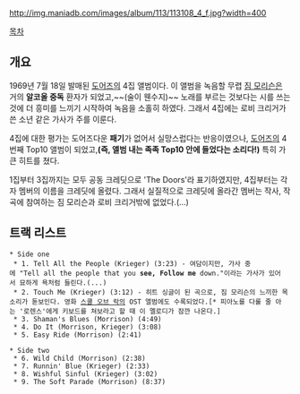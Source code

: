 http://img.maniadb.com/images/album/113/113108_4_f.jpg?width=400

[[목차]]

== 개요 ==
1969년 7월 18일 발매된 [[도어즈]]의 4집 앨범이다. 이 앨범을 녹음할 무렵 [[짐 모리슨]]은 거의 '''알코올 중독''' 환자가 되었고,~~(술이 웬수지)~~ 노래를 부르는 것보다는 시를 쓰는 것에 더 흥미를 느끼기 시작하여 녹음을 소홀히 하였다. 그래서 4집에는 로비 크리거가 쓴 소년 같은 가사가 주를 이룬다.

4집에 대한 평가는 도어즈다운 '''패기'''가 없어서 실망스럽다는 반응이였으나, [[도어즈]]의 4번째 Top10 앨범이 되었고,'''(즉, 앨범 내는 족족 Top10 안에 들었다는 소리다!)''' 특히 <Touch Me>가 큰 히트를 쳤다.

1집부터 3집까지는 모두 공동 크레딧으로 'The Doors'라 표기하였지만, 4집부터는 각자 멤버의 이름을 크레딧에 올렸다. 그래서 실질적으로 크레딧에 올라간 멤버는 작사, 작곡에 참여하는 짐 모리슨과 로비 크리거밖에 없었다.(...)

== 트랙 리스트 ==
 * Side one
  * 1. Tell All the People (Krieger) (3:23) - 여담이지만, 가사 중에 "Tell all the people that you '''see, Follow me''' down."이라는 가사가 있어서 묘하게 욕처럼 들린다.(...)
  * 2. Touch Me (Krieger) (3:12) - 히트 싱글이 된 곡으로, 짐 모리슨의 느끼한 목소리가 돋보인다. 영화 [[스쿨 오브 락]]의 OST 앨범에도 수록되었다.[* 피아노를 다룰 줄 아는 '로렌스'에게 키보드를 쳐보라고 할 때 이 멜로디가 잠깐 나온다.]
  * 3. Shaman's Blues (Morrison) (4:49)
  * 4. Do It (Morrison, Krieger) (3:08)
  * 5. Easy Ride (Morrison) (2:41)

 * Side two
  * 6. Wild Child (Morrison) (2:38)
  * 7. Runnin' Blue (Krieger) (2:33)
  * 8. Wishful Sinful (Krieger) (3:02)
  * 9. The Soft Parade (Morrison) (8:37)
